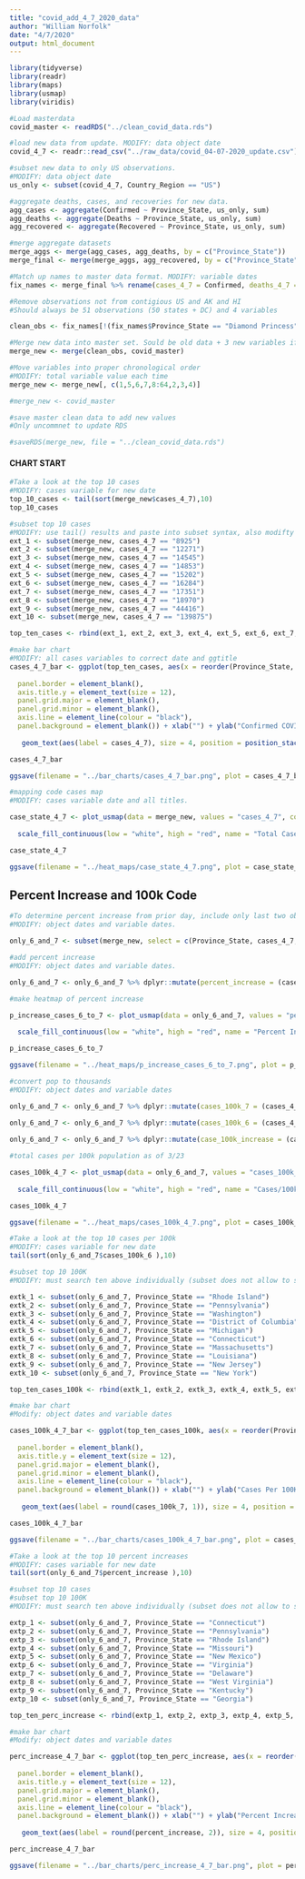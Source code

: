 ```yaml
---
title: "covid_add_4_7_2020_data"
author: "William Norfolk"
date: "4/7/2020"
output: html_document
---
```


```r
library(tidyverse)
library(readr)
library(maps)
library(usmap)
library(viridis)
```

```r
#Load masterdata
covid_master <- readRDS("../clean_covid_data.rds")
```


```r
#load new data from update. MODIFY: data object date
covid_4_7 <- readr::read_csv("../raw_data/covid_04-07-2020_update.csv")
```

```r
#subset new data to only US observations. 
#MODIFY: data object date
us_only <- subset(covid_4_7, Country_Region == "US")
```

```r
#aggregate deaths, cases, and recoveries for new data. 
agg_cases <- aggregate(Confirmed ~ Province_State, us_only, sum)
agg_deaths <- aggregate(Deaths ~ Province_State, us_only, sum)
agg_recovered <- aggregate(Recovered ~ Province_State, us_only, sum)
```

```r
#merge aggregate datasets
merge_aggs <- merge(agg_cases, agg_deaths, by = c("Province_State"))
merge_final <- merge(merge_aggs, agg_recovered, by = c("Province_State"))
```

```r
#Match up names to master data format. MODIFY: variable dates
fix_names <- merge_final %>% rename(cases_4_7 = Confirmed, deaths_4_7 = Deaths, recov_4_7 = Recovered)
```

```r
#Remove observations not from contigious US and AK and HI
#Should always be 51 observations (50 states + DC) and 4 variables

clean_obs <- fix_names[!(fix_names$Province_State == "Diamond Princess" | fix_names$Province_State == "Grand Princess" | fix_names$Province_State == "Guam" | fix_names$Province_State == "Puerto Rico" | fix_names$Province_State == "United States Virgin Islands" | fix_names$Province_State == "US" | fix_names$Province_State == "American Samoa" | fix_names$Province_State == "Northern Mariana Islands" | fix_names$Province_State == "Virgin Islands" | fix_names$Province_State == "Wuhan Evacuee" | fix_names$Province_State == "Recovered"),]
```

```r
#Merge new data into master set. Sould be old data + 3 new variables if successful
merge_new <- merge(clean_obs, covid_master)
```

```r
#Move variables into proper chronological order
#MODIFY: total variable value each time
merge_new <- merge_new[, c(1,5,6,7,8:64,2,3,4)]
```

```r
#merge_new <- covid_master
```


```r
#save master clean data to add new values
#Only uncommnet to update RDS

#saveRDS(merge_new, file = "../clean_covid_data.rds")
```

#### CHART START

```r
#Take a look at the top 10 cases
#MODIFY: cases variable for new date
top_10_cases <- tail(sort(merge_new$cases_4_7),10)
top_10_cases
```

```r
#subset top 10 cases
#MODIFY: use tail() results and paste into subset syntax, also modifty cases date value
ext_1 <- subset(merge_new, cases_4_7 == "8925")
ext_2 <- subset(merge_new, cases_4_7 == "12271")
ext_3 <- subset(merge_new, cases_4_7 == "14545")
ext_4 <- subset(merge_new, cases_4_7 == "14853")
ext_5 <- subset(merge_new, cases_4_7 == "15202")
ext_6 <- subset(merge_new, cases_4_7 == "16284")
ext_7 <- subset(merge_new, cases_4_7 == "17351")
ext_8 <- subset(merge_new, cases_4_7 == "18970")
ext_9 <- subset(merge_new, cases_4_7 == "44416")
ext_10 <- subset(merge_new, cases_4_7 == "139875")

top_ten_cases <- rbind(ext_1, ext_2, ext_3, ext_4, ext_5, ext_6, ext_7, ext_8, ext_9, ext_10)
```

```r
#make bar chart
#MODIFY: all cases variables to correct date and ggtitle
cases_4_7_bar <- ggplot(top_ten_cases, aes(x = reorder(Province_State, -cases_4_7), cases_4_7)) + geom_bar(aes(fill = reorder(Province_State, -cases_4_7)),stat = "identity") + theme(axis.text.x = element_text(angle = 45, hjust = 1),
                                                                                                   legend.position = "none",                                                                        axis.text=element_text(size=12),
  panel.border = element_blank(), 
  axis.title.y = element_text(size = 12),
  panel.grid.major = element_blank(),
  panel.grid.minor = element_blank(),
  axis.line = element_line(colour = "black"),
  panel.background = element_blank()) + xlab("") + ylab("Confirmed COVID-19 Cases") + ggtitle("Top Ten Confirmed COVID-19 Cases by State 4/7/2020") +
  
   geom_text(aes(label = cases_4_7), size = 4, position = position_stack(vjust = 0.8))

cases_4_7_bar 
```

```r
ggsave(filename = "../bar_charts/cases_4_7_bar.png", plot = cases_4_7_bar)
```

```r
#mapping code cases map
#MODIFY: cases variable date and all titles.

case_state_4_7 <- plot_usmap(data = merge_new, values = "cases_4_7", color = "black") + 
  
  scale_fill_continuous(low = "white", high = "red", name = "Total Cases", label = scales::comma) + theme(legend.position = "right", plot.title = element_text(color = "black", size = 15, face = "bold"), plot.subtitle = element_text(color = "black", size = 10, face = "italic")) + labs(title = "COVID-19 Confirmed Cases by State", subtitle = "Data as of: 4/7/2020")

case_state_4_7
```

```r
ggsave(filename = "../heat_maps/case_state_4_7.png", plot = case_state_4_7)
```

## Percent Increase and 100k Code

```r
#To determine percent increase from prior day, include only last two observations
#MODIFY: object dates and variable dates.

only_6_and_7 <- subset(merge_new, select = c(Province_State, cases_4_7, cases_4_6, fips, total_pop))
```




```r
#add percent increase
#MODIFY: object dates and variable dates.

only_6_and_7 <- only_6_and_7 %>% dplyr::mutate(percent_increase = (cases_4_7 - cases_4_6) / cases_4_6 * 100)
```

```r
#make heatmap of percent increase

p_increase_cases_6_to_7 <- plot_usmap(data = only_6_and_7, values = "percent_increase", color = "black") + 
  
  scale_fill_continuous(low = "white", high = "red", name = "Percent Increase", label = scales::comma) + theme(legend.position = "right", plot.title = element_text(color = "black", size = 15, face = "bold"), plot.subtitle = element_text(color = "black", size = 10, face = "italic")) + labs(title = "Percent Increase of Confirmed COVID-19 Cases by State", subtitle = "From: 4/6/2020-4/7/2020")

p_increase_cases_6_to_7
```

```r
ggsave(filename = "../heat_maps/p_increase_cases_6_to_7.png", plot = p_increase_cases_6_to_7)
```

```r
#convert pop to thousands
#MODIFY: object dates and variable dates

only_6_and_7 <- only_6_and_7 %>% dplyr::mutate(cases_100k_7 = (cases_4_7 / total_pop) *100000)
  
only_6_and_7 <- only_6_and_7 %>% dplyr::mutate(cases_100k_6 = (cases_4_6 / total_pop) * 100000)

only_6_and_7 <- only_6_and_7 %>% dplyr::mutate(case_100k_increase = (cases_100k_7 - cases_100k_6) / cases_100k_6 *100)

```

```r
#total cases per 100k population as of 3/23

cases_100k_4_7 <- plot_usmap(data = only_6_and_7, values = "cases_100k_7", color = "black") + 
  
  scale_fill_continuous(low = "white", high = "red", name = "Cases/100k Population", label = scales::comma) + theme(legend.position = "right", plot.title = element_text(color = "black", size = 15, face = "bold"), plot.subtitle = element_text(color = "black", size = 10, face = "italic")) + labs(title = "COVID-19 Confirmed Cases Per 100K Individuals by State", subtitle = "Data as of: 4/7/2020")

cases_100k_4_7
```

```r
ggsave(filename = "../heat_maps/cases_100k_4_7.png", plot = cases_100k_4_7)
```

```r
#Take a look at the top 10 cases per 100k
#MODIFY: cases variable for new date
tail(sort(only_6_and_7$cases_100k_6 ),10)
```


```r
#subset top 10 100K
#MODIFY: must search ten above individually (subset does not allow to select by these values for some reason...) and past the states in the code below.Also modify variable and object date names.

extk_1 <- subset(only_6_and_7, Province_State == "Rhode Island")
extk_2 <- subset(only_6_and_7, Province_State == "Pennsylvania")
extk_3 <- subset(only_6_and_7, Province_State == "Washington")
extk_4 <- subset(only_6_and_7, Province_State == "District of Columbia")
extk_5 <- subset(only_6_and_7, Province_State == "Michigan")
extk_6 <- subset(only_6_and_7, Province_State == "Connecticut")
extk_7 <- subset(only_6_and_7, Province_State == "Massachusetts")
extk_8 <- subset(only_6_and_7, Province_State == "Louisiana")
extk_9 <- subset(only_6_and_7, Province_State == "New Jersey")
extk_10 <- subset(only_6_and_7, Province_State == "New York")

top_ten_cases_100k <- rbind(extk_1, extk_2, extk_3, extk_4, extk_5, extk_6, extk_7, extk_8, extk_9, extk_10)
```

```r
#make bar chart
#Modify: object dates and variable dates

cases_100k_4_7_bar <- ggplot(top_ten_cases_100k, aes(x = reorder(Province_State, -cases_100k_7), cases_100k_7)) + geom_bar(aes(fill = reorder(Province_State, -cases_100k_7)), stat = "identity") + theme(axis.text.x = element_text(angle = 45, hjust = 1),
                                                                                                   legend.position = "none",                                                                        axis.text=element_text(size=12),
  panel.border = element_blank(),   
  axis.title.y = element_text(size = 12),
  panel.grid.major = element_blank(),
  panel.grid.minor = element_blank(),
  axis.line = element_line(colour = "black"),
  panel.background = element_blank()) + xlab("") + ylab("Cases Per 100K Individuals") + ggtitle("Top Ten COVID-19 Confirmed Cases Per 100K Individuals by State 4/7/2020") +
  
   geom_text(aes(label = round(cases_100k_7, 1)), size = 4, position = position_stack(vjust = 0.8))

cases_100k_4_7_bar
```

```r
ggsave(filename = "../bar_charts/cases_100k_4_7_bar.png", plot = cases_100k_4_7_bar)
```

```r
#Take a look at the top 10 percent increases
#MODIFY: cases variable for new date
tail(sort(only_6_and_7$percent_increase ),10)
```

```r
#subset top 10 cases
#subset top 10 100K
#MODIFY: must search ten above individually (subset does not allow to select by these values for some reason...) and past the states in the code below.Also modify variable and object date names.

extp_1 <- subset(only_6_and_7, Province_State == "Connecticut")
extp_2 <- subset(only_6_and_7, Province_State == "Pennsylvania")
extp_3 <- subset(only_6_and_7, Province_State == "Rhode Island")
extp_4 <- subset(only_6_and_7, Province_State == "Missouri")
extp_5 <- subset(only_6_and_7, Province_State == "New Mexico")
extp_6 <- subset(only_6_and_7, Province_State == "Virginia")
extp_7 <- subset(only_6_and_7, Province_State == "Delaware")
extp_8 <- subset(only_6_and_7, Province_State == "West Virginia")
extp_9 <- subset(only_6_and_7, Province_State == "Kentucky")
extp_10 <- subset(only_6_and_7, Province_State == "Georgia")

top_ten_perc_increase <- rbind(extp_1, extp_2, extp_3, extp_4, extp_5, extp_6, extp_7, extp_8, extp_9, extp_10)
```

```r
#make bar chart
#Modify: object dates and variable dates

perc_increase_4_7_bar <- ggplot(top_ten_perc_increase, aes(x = reorder(Province_State, -percent_increase), percent_increase)) + geom_bar(aes(fill = reorder(Province_State, -percent_increase)), stat = "identity") + theme(axis.text.x = element_text(angle = 45, hjust = 1),
                                                                                                   legend.position = "none",                                                                        axis.text=element_text(size=12),
  panel.border = element_blank(),   
  axis.title.y = element_text(size = 12),
  panel.grid.major = element_blank(),
  panel.grid.minor = element_blank(),
  axis.line = element_line(colour = "black"),
  panel.background = element_blank()) + xlab("") + ylab("Percent Increase") + ggtitle("COVID-19: Top Ten Percent Increase by State from 4/6/20-4/7/20") +
  
   geom_text(aes(label = round(percent_increase, 2)), size = 4, position = position_stack(vjust = 0.8))

perc_increase_4_7_bar
```

```r
ggsave(filename = "../bar_charts/perc_increase_4_7_bar.png", plot = perc_increase_4_7_bar)
```